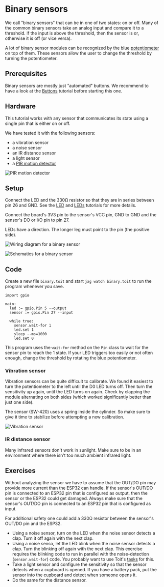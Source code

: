 
# Binary sensors
We call "binary sensors" that can be in one of two states: on or off.
Many of the common binary sensors take an analog input and compare
it to a threshold. If the input is above the threshold, then the sensor
is or, otherwise it is off (or vice versa).

A lot of binary sensor modules can be recognized by the blue
[potentiometer](../potentiometer) on top of them. These sensors allow
the user to change the threshold by turning the potentiometer.

## Prerequisites
Binary sensors are mostly just "automated" buttons. We recommend to
have a look at the [Buttons](../buttons) tutorial before starting this one.

## Hardware
This tutorial works with any sensor that communicates its state using
a single pin that is either on or off.

We have tested it with the following sensors:
- a vibration sensor
- a noise sensor
- an IR distance sensor
- a light sensor
- a [PIR motion detector](https://www.olimex.com/Products/Components/Sensors/PIR-SB312/)

<img src={Pir} alt="PIR motion detector" />

## Setup

Connect the LED and the 330Ω resistor so that they are in series
between pin 26 and GND. See the [LED](../led) and [LEDs](../leds) tutorials
for more details.

Connect the board's 3V3 pin to the sensor's VCC pin, GND to GND and the
sensor's DO or I/O pin to pin 27.

<Note>

LEDs have a direction. The longer leg must point to the pin (the positive side).

</Note>

<img
  src={BinaryDiagram}
  alt="Wiring diagram for a binary sensor"
/>

<img
  src={BinarySchematics}
  alt="Schematics for a binary sensor"
/>

## Code
Create a new file `binary.toit` and start `jag watch binary.toit` to
run the program whenever you save.

```toit
import gpio

main:
  led := gpio.Pin 5 --output
  sensor := gpio.Pin 27 --input

  while true:
    sensor.wait-for 1
    led.set 1
    sleep --ms=1000
    led.set 0
```

This program uses the `wait-for` method on the `Pin` class to wait for
the sensor pin to reach the 1 state. If your LED triggers too easily or
not often enough, change the threshold by rotating the blue potentiometer.

### Vibration sensor
Vibration sensors can be quite difficult to calibrate. We found it easiest
to turn the potentiometer to the left until the D0 LED turns off. Then turn
the sensitivity up again, until the LED turns on again. Check by clapping
the module alternating on both sides (which worked significantly better
than just one side).

The sensor (SW-420) uses a spring inside the cylinder. So make sure to give
it time to stabilize before attempting a new calibration.

<img
  src={Vibration}
  alt="Vibration sensor"
/>

### IR distance sensor
Many infrared sensors don't work in sunlight. Make sure to be in an
environment where there isn't too much ambient infrared light.

## Exercises
Without analyzing the sensor we have to assume that the OUT/DO pin may
provide more current than the ESP32 can handle. If the sensor's OUT/DO pin
is connected to an ESP32 pin that is configured as output, then the sensor
or the ESP32 could get damaged. Always make sure that the sensor's OUT/DO
pin is connected to an ESP32 pin that is configured as input.

For additional safety one could add a 330Ω resistor between the sensor's
OUT/DO pin and the ESP32.

- Using a noise sensor, turn on the LED when the noise sensor detects a
  clap. Turn it off again with the next clap.
- Using a noise senso, let the LED blink when the noise sensor detects
  a clap. Turn the blinking off again with the next clap. This exercise
  requires the blinking code to run in parallel with the noise-detection
  (`sensor.wait-for`) code. You probably want to use Toit's
  [tasks](../..language/tasks) for this.
- Take a light sensor and configure the sensitivity so that the sensor
  detects when a cupboard is opened. If you have a battery pack, put the
  sensor into the cupboard and detect when someone opens it.
- Do the same for the distance sensor.
